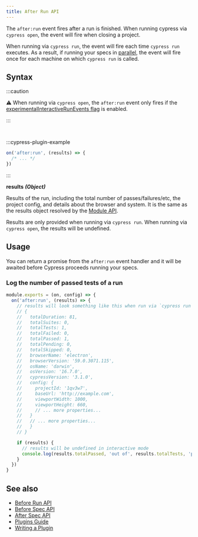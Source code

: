 ```yaml
---
title: After Run API
---
```


The `after:run` event fires after a run is finished. When running cypress via
`cypress open`, the event will fire when closing a project.

When running via `cypress run`, the event will fire each time `cypress run`
executes. As a result, if running your specs in
[parallel](/guides/guides/parallelization), the event will fire once for each
machine on which `cypress run` is called.

## Syntax

<WarningSetupNodeEvents />

:::caution

⚠️ When running via `cypress open`, the `after:run` event only fires if the
[experimentalInteractiveRunEvents flag](/guides/references/configuration#Experiments)
is enabled.

:::

<CypressConfigFileTabs>

```js

```

```ts

```

</CypressConfigFileTabs>
:::cypress-plugin-example

```js
on('after:run', (results) => {
  /* ... */
})
```

:::

**<Icon name="angle-right"></Icon> results** **_(Object)_**

Results of the run, including the total number of passes/failures/etc, the
project config, and details about the browser and system. It is the same as the
results object resolved by the [Module API](/guides/guides/module-api#Results).

Results are only provided when running via `cypress run`. When running via
`cypress open`, the results will be undefined.

## Usage

You can return a promise from the `after:run` event handler and it will be
awaited before Cypress proceeds running your specs.

### Log the number of passed tests of a run

```javascript
module.exports = (on, config) => {
  on('after:run', (results) => {
    // results will look something like this when run via `cypress run`:
    // {
    //   totalDuration: 81,
    //   totalSuites: 0,
    //   totalTests: 1,
    //   totalFailed: 0,
    //   totalPassed: 1,
    //   totalPending: 0,
    //   totalSkipped: 0,
    //   browserName: 'electron',
    //   browserVersion: '59.0.3071.115',
    //   osName: 'darwin',
    //   osVersion: '16.7.0',
    //   cypressVersion: '3.1.0',
    //   config: {
    //     projectId: '1qv3w7',
    //     baseUrl: 'http://example.com',
    //     viewportWidth: 1000,
    //     viewportHeight: 660,
    //     // ... more properties...
    //   }
    //   // ... more properties...
    //   }
    // }

    if (results) {
      // results will be undefined in interactive mode
      console.log(results.totalPassed, 'out of', results.totalTests, 'passed')
    }
  })
}
```

## See also

- [Before Run API](/api/plugins/before-run-api)
- [Before Spec API](/api/plugins/before-spec-api)
- [After Spec API](/api/plugins/after-spec-api)
- [Plugins Guide](/guides/tooling/plugins-guide)
- [Writing a Plugin](/api/plugins/writing-a-plugin)
